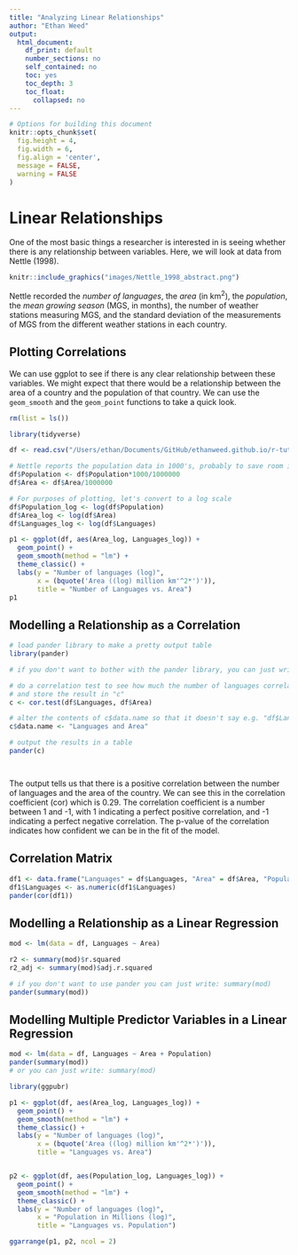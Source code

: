```yaml
---
title: "Analyzing Linear Relationships"
author: "Ethan Weed"
output: 
  html_document:
    df_print: default
    number_sections: no
    self_contained: no
    toc: yes
    toc_depth: 3
    toc_float:
      collapsed: no
---
```


<!-- From https://stackoverflow.com/a/37839683/1297830 -->
<link rel="stylesheet" type="text/css" href="hideOutput.css">
<script src="hideOutput.js"></script>

```r
# Options for building this document
knitr::opts_chunk$set(
  fig.height = 4,
  fig.width = 6,
  fig.align = 'center',
  message = FALSE,
  warning = FALSE
)
```

# Linear Relationships


One of the most basic things a researcher is interested in is seeing whether there is any relationship between variables. Here, we will look at data from Nettle (1998).

```r
knitr::include_graphics("images/Nettle_1998_abstract.png")
```



Nettle recorded the *number of languages*, the *area* (in km<sup>2</sup>), the *population*, the *mean growing season* (MGS, in months), the number of weather stations measuring MGS, and the standard deviation of the measurements of MGS from the different weather stations in each country.

## Plotting Correlations
We can use ggplot to see if there is any clear relationship between these variables. We might expect that there would be a relationship between the area of a country and the population of that country. We can use the ``geom_smooth`` and the ``geom_point`` functions to take a quick look.



<div class="fold s">
```r
rm(list = ls())

library(tidyverse)

df <- read.csv("/Users/ethan/Documents/GitHub/ethanweed.github.io/r-tutorials/data/nettle_1998.csv", sep = ";")

# Nettle reports the population data in 1000's, probably to save room in the data table, but that is an unusual number to think about population in, so let's convert to millions. While we're at it, let's convert km2 to millions, so that the number doesn't appear in scientific notation on the x-axis
df$Population <- df$Population*1000/1000000
df$Area <- df$Area/1000000

# For purposes of plotting, let's convert to a log scale
df$Population_log <- log(df$Population)
df$Area_log <- log(df$Area)
df$Languages_log <- log(df$Languages)

p1 <- ggplot(df, aes(Area_log, Languages_log)) + 
  geom_point() +
  geom_smooth(method = "lm") +
  theme_classic() +
  labs(y = "Number of languages (log)",
       x = (bquote('Area ((log) million km'^2*')')),
       title = "Number of Languages vs. Area")
p1
```
</div>


## Modelling a Relationship as a Correlation

<div class="fold s">
```r
# load pander library to make a pretty output table
library(pander)

# if you don't want to bother with the pander library, you can just write "print(c)" or even just "(c)". Pander just makes the table output look nicer.

# do a correlation test to see how much the number of languages correlates with the area of the country
# and store the result in "c"
c <- cor.test(df$Languages, df$Area)

# alter the contents of c$data.name so that it doesn't say e.g. "df$Languages" in the output table
c$data.name <- "Languages and Area"

# output the results in a table
pander(c)




```
</div>

The output tells us that there is a positive correlation between the number of languages and the area of the country. We can see this in the correlation coefficient (cor) which is 0.29. The correlation coefficient is a number between 1 and -1, with 1 indicating a perfect positive correlation, and -1 indicating a perfect negative correlation. The p-value of the correlation indicates how confident we can be in the fit of the model.

## Correlation Matrix

<div class="fold s">
```r

df1 <- data.frame("Languages" = df$Languages, "Area" = df$Area, "Population" = df$Population, "MGS" = df$MGS)
df1$Languages <- as.numeric(df1$Languages)
pander(cor(df1))

```
</div>


## Modelling a Relationship as a Linear Regression

<div class="fold s">
```r
mod <- lm(data = df, Languages ~ Area)

r2 <- summary(mod)$r.squared
r2_adj <- summary(mod)$adj.r.squared

# if you don't want to use pander you can just write: summary(mod)
pander(summary(mod))

```
</div>



## Modelling Multiple Predictor Variables in a Linear Regression

<div class="fold s">
```r
mod <- lm(data = df, Languages ~ Area + Population)
pander(summary(mod))
# or you can just write: summary(mod)

```
</div>

<div class="fold s">
```r

library(ggpubr)

p1 <- ggplot(df, aes(Area_log, Languages_log)) + 
  geom_point() +
  geom_smooth(method = "lm") +
  theme_classic() +
  labs(y = "Number of languages (log)",
       x = (bquote('Area ((log) million km'^2*')')),
       title = "Languages vs. Area")


p2 <- ggplot(df, aes(Population_log, Languages_log)) + 
  geom_point() +
  geom_smooth(method = "lm") +
  theme_classic() +
  labs(y = "Number of languages (log)",
       x = "Population in Millions (log)",
       title = "Languages vs. Population")

ggarrange(p1, p2, ncol = 2)

```
</div>
